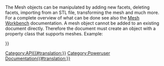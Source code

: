 <languages/>

{{VeryImportantMessage|(November 2018) This information may be incomplete and outdated. For the latest API, see the [https://www.freecadweb.org/api autogenerated API documentation].}}

The Mesh objects can be manipulated by adding new facets, deleting facets, importing from an STL file, transforming the mesh and much more. For a complete overview of what can be done see also the [[Mesh_Workbench|Mesh Workbench]] documentation. A mesh object cannot be added to an existing document directly. Therefore the document must create an object with a property class that supports meshes. Example:

{{Code|code=
m = Mesh.Mesh()
... # Manipulate the mesh
d = FreeCAD.activeDocument() # Get a reference to the actie document
f = d.addObject("Mesh::Feature", "Mesh") # Create a mesh feature
f.Mesh = m # Assign the mesh object to the internal property
d.recompute()
}}


{{APIFunction|addFacet|Facet|Adds a facet to the mesh| }}
{{APIFunction|addFacets|list|Adds a list of facets to the mesh| }}
{{APIFunction|addMesh|Mesh|Combines this mesh with another mesh.| }}
{{APIFunction|clear| |Clears the mesh| }}
{{APIFunction|coarsen| |Coarsens the mesh| }}
{{APIFunction|collapseEdge|Edge|Removes an edge and both facets that share this edge| }}
{{APIFunction|collapseFacet|Facet|Removes a facet| }}
{{APIFunction|collapseFacets|list|Removes a list of facets| }}
{{APIFunction|copy| |Creates a copy of this mesh|a Mesh object}}
{{APIFunction|countComponents| |Get the number of topological independent areas|an integer}}
{{APIFunction|countNonUniformOrientedFacets| |Get the number of wrong oriented facets|an integer}}
{{APIFunction|countSegments| |Get the number of segments which may also be 0|an integer}}
{{APIFunction|crossSections| |Get cross-sections of the mesh through several planes| }}
{{APIFunction|difference|Mesh|Difference of this and the given mesh object.| }}
{{APIFunction|fillupHoles| |Fillup holes| }}
{{APIFunction|fixDeformations| |Repair deformed facets| }}
{{APIFunction|fixDegenerations| |Remove degenerated facets| }}
{{APIFunction|fixIndices| |Repair any invalid indices| }}
{{APIFunction|fixSelfIntersections| |Repair self-intersections| }}
{{APIFunction|flipNormals| |Flip the mesh normals| }}
{{APIFunction|foraminate| |Get a list of facet indices and intersection points| }}
{{APIFunction|getPlanes| |Get all planes of the mesh as segment. In the worst case each triangle can be regarded as single plane if none of its neighbors is coplanar.| }}
{{APIFunction|getSegment|integer|Get a list of facet indices that describes a segment| }}
{{APIFunction|getSeparateComponents| |Returns a list containing the different components (separated areas) of the mesh as separate meshes|a list}}
{{APIFunction|harmonizeNormals| |Adjust wrong oriented facets| }}
{{APIFunction|hasNonManifolds| |Check if the mesh has non-manifolds|a boolean}}
{{APIFunction|hasNonUniformOrientedFacets| |Checks if the mesh has facets with inconsistent orientation| }}
{{APIFunction|hasSelfIntersections| |Check if the mesh intersects itself| }}
{{APIFunction|inner| |Get the part inside of the intersection| }}
{{APIFunction|insertVertex|Vertex|Inserts a vertex into a facet| }}
{{APIFunction|intersect|Mesh|Intersection of this and the given mesh object.| }}
{{APIFunction|isSolid| |Check if the mesh is a solid| }}
{{APIFunction|meshFromSegment| |Create a mesh from segment| }}
{{APIFunction|nearestFacetOnRay|tuple, tuple|Get the index and intersection point of the nearest facet to a ray. The first parameter is a tuple of three floats the base point of the ray, the second parameter is ut uple of three floats for the direction. The result is a dictionary with an index and the intersection point or an empty dictionary if there is no intersection.|a dictionary}}
{{APIFunction|offset|float|Move the point along their normals| }}
{{APIFunction|offsetSpecial|float|Move the point along their normals| }}
{{APIFunction|optimizeEdges| |Optimize the edges to get nicer facets| }}
{{APIFunction|optimizeTopology| |Optimize the edges to get nicer facets| }}
{{APIFunction|outer| |Get the part outside the intersection| }}
{{APIFunction|printInfo| |Get detailed information about the mesh| }}
{{APIFunction|read| |Read in a mesh object from file.| }}
{{APIFunction|refine| |Refine the mesh| }}
{{APIFunction|removeComponents|integer|Remove components with less or equal to number of given facets| }}
{{APIFunction|removeDuplicatedFacets| |Remove duplicated facets| }}
{{APIFunction|removeDuplicatedPoints| |Remove duplicated points| }}
{{APIFunction|removeFacets|list|Remove a list of facet indices from the mesh| }}
{{APIFunction|removeFoldsOnSurface| |Remove folds on surfaces| }}
{{APIFunction|removeNonManifolds| |Remove non-manifolds| }}
{{APIFunction|rotate| |Apply a rotation to the mesh| }}
{{APIFunction|setPoint|int, Vector|Sets the point at index.| }}
{{APIFunction|smooth| |Smooth the mesh| }}
{{APIFunction|snapVertex| |Insert a new facet at the border| }}
{{APIFunction|splitEdge| |Split edge| }}
{{APIFunction|splitEdges| |Split all edges| }}
{{APIFunction|splitFacet| |Split facet| }}
{{APIFunction|swapEdge| |Swap the common edge with the neighbor| }}
{{APIFunction|transform| |Apply a transformation to the mesh| }}
{{APIFunction|transformToEigen| |Transform the mesh to its eigenbase| }}
{{APIFunction|translate|Vector|Apply a translation to the mesh| }}
{{APIFunction|unite|Mesh|Union of this and the given mesh object.| }}
{{APIFunction|write|string|Write the mesh object into file.| }}
{{APIFunction|writeInventor| |Write the mesh in OpenInventor format to a string.|a string}}
{{APIProperty|Area|the area of the mesh object.}}
{{APIProperty|CountEdges|the number of vertices of the mesh object.}}
{{APIProperty|CountFacets|the number of facets of the mesh object.}}
{{APIProperty|CountPoints|the number of points of the mesh object.}}
{{APIProperty|Facets|A collection of facets; With this attribute it is possible to get access to the facets of the mesh: for f in mesh.Facets: print f. Facet.Points is a list of coordinate-tupels for the vertices. Facet.PointIndices is a list of indice for the vertices of the facet. WARNING! store Facets in a local variable as it is generated on the fly, each time it is accessed.}}
{{APIProperty|Points|A collection of the mesh points; With this attribute it is possible to get access to the points of the mesh: for p in mesh.Points: print p.x, p.y, p.z,p.Index.WARNING! store Points in a local variable as it is generated on the fly, each time it is accessed.}}
{{APIProperty|Topology|the points and face indices as tuple. Topology[0] is a list of all vertices. Each being a tuple of 3 coordinates. Topology[1] is a list of all polygons. Each being a list of vertex indice into Topology[0] WARNING! store Topology in a local variable as it is generated on the fly, each time it is accessed.}}
{{APIProperty|Volume|the volume of the mesh object.}}
{{APIProperty|BoundBox|the BoundBox of the object}}
{{APIProperty|Matrix|the current transformation of the object as matrix}}
{{APIProperty|Placement|the current transformation of the object as placement}}


{{Userdocnavi{{#translation:}}}}
[[Category:API{{#translation:}}]]
[[Category:Poweruser Documentation{{#translation:}}]]
{{clear}}